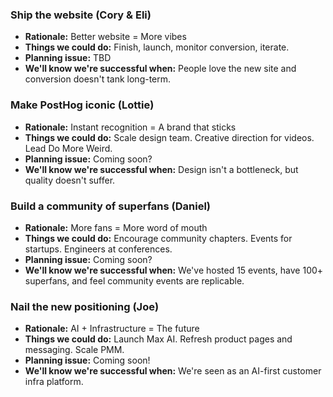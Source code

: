 
### Ship the website (Cory & Eli)
- **Rationale:** Better website = More vibes 
- **Things we could do:** Finish, launch, monitor conversion, iterate.
- **Planning issue:** TBD
- **We'll know we're successful when:** People love the new site and conversion doesn't tank long-term.

### Make PostHog iconic (Lottie) 
- **Rationale:** Instant recognition = A brand that sticks 
- **Things we could do:** Scale design team. Creative direction for videos. Lead Do More Weird. 
- **Planning issue:** Coming soon?
- **We'll know we're successful when:** Design isn't a bottleneck, but quality doesn't suffer.

### Build a community of superfans (Daniel)
- **Rationale:** More fans = More word of mouth
- **Things we could do:** Encourage community chapters. Events for startups. Engineers at conferences. 
- **Planning issue:** Coming soon?
- **We'll know we're successful when:** We've hosted 15 events, have 100+ superfans, and feel community events are replicable. 

### Nail the new positioning (Joe)
- **Rationale:** AI + Infrastructure = The future
- **Things we could do:** Launch Max AI. Refresh product pages and messaging. Scale PMM. 
- **Planning issue:** Coming soon!
- **We'll know we're successful when:** We're seen as an AI-first customer infra platform. 